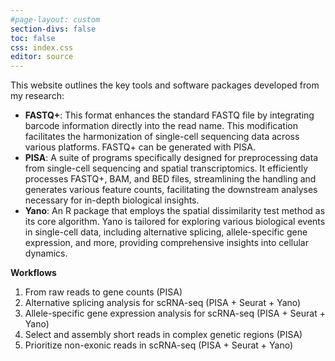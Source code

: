 ```yaml
---
#page-layout: custom
section-divs: false
toc: false
css: index.css
editor: source
---
```

This website outlines the key tools and software packages developed from my research:

<!-- -->

-   **FASTQ+**: This format enhances the standard FASTQ file by integrating barcode information directly into the read name. This modification facilitates the harmonization of single-cell sequencing data across various platforms. FASTQ+ can be generated with PISA.
-   **PISA**: A suite of programs specifically designed for preprocessing data from single-cell sequencing and spatial transcriptomics. It efficiently processes FASTQ+, BAM, and BED files, streamlining the handling and generates various feature counts, facilitating the downstream analyses necessary for in-depth biological insights.
-   **Yano**: An R package that employs the spatial dissimilarity test method as its core algorithm. Yano is tailored for exploring various biological events in single-cell data, including alternative splicing, allele-specific gene expression, and more, providing comprehensive insights into cellular dynamics.

<strong>Workflows</strong>

(1) From raw reads to gene counts (PISA)
(2) Alternative splicing analysis for scRNA-seq (PISA + Seurat + Yano)
(3) Allele-specific gene expression analysis for scRNA-seq (PISA + Seurat + Yano)
(4) Select and assembly short reads in complex genetic regions (PISA)
(5) Prioritize non-exonic reads in scRNA-seq (PISA + Seurat + Yano)
